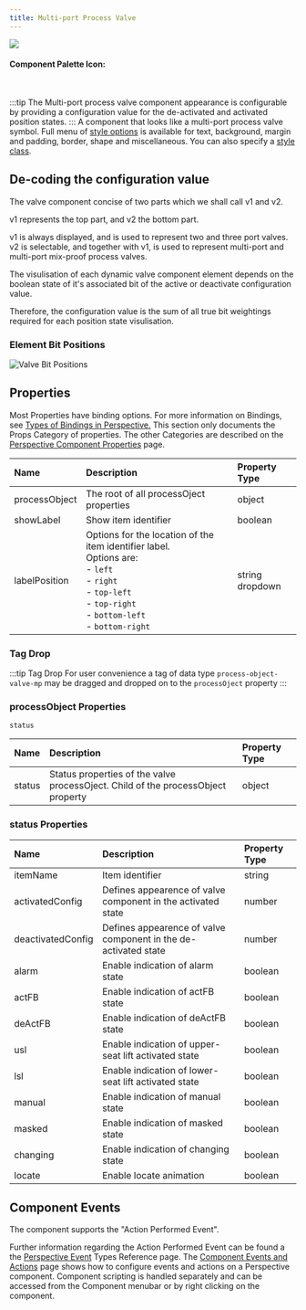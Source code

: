 ```yaml
---
title: Multi-port Process Valve
---
```




<img src={Gif} />

#### Component Palette Icon:

<Icon title="Component Palette Icon" className="component-palette-icon" />
<br />

:::tip
The Multi-port process valve component appearance is configurable by providing a configuration value for the de-activated and activated position
states.
:::
A component that looks like a multi-port process valve symbol. Full menu of [style options](https://www.docs.inductiveautomation.com/docs/8.1/appendix/reference-pages/style-reference) is available for text, background, margin and padding, border, shape and miscellaneous. You can also specify a [style class](https://www.docs.inductiveautomation.com/docs/8.1/ignition-modules/perspective/styles/style-classes).

## De-coding the configuration value

The valve component concise of two parts which we shall call v1 and v2.

v1 represents the top part, and v2 the bottom part.

v1 is always displayed, and is used to represent two and three port valves.
v2 is selectable, and together with v1, is used to represent multi-port and multi-port mix-proof process valves.

The visulisation of each dynamic valve component element depends on the boolean state of it's associated bit of the active or deactivate configuration value.

Therefore, the configuration value is the sum of all true bit weightings required for each position state visulisation.

### Element Bit Positions

![Valve Bit Positions](@site/static/img/valve-config.svg)


## Properties

Most Properties have binding options. For more information on Bindings, see [Types of Bindings in Perspective.](https://www.docs.inductiveautomation.com/docs/8.1/ignition-modules/perspective/working-with-perspective-components/bindings-in-perspective) This section only documents the Props Category of properties. The other Categories are described on the [Perspective Component Properties](https://www.docs.inductiveautomation.com/docs/8.1/ignition-modules/perspective/working-with-perspective-components/perspective-component-properties) page.

| Name                 | Description                                                                                                                                                                                      | Property Type  |
| :------------------- | :----------------------------------------------------------------------------------------------------------------------------------------------------------------------------------------------- | :------------- |
| processObject        | The root of all processOject properties                                                                                                                                                          | object  |
| showLabel            | Show item identifier                                                                                                                                                                             |  boolean |
| labelPosition        | Options for the location of the item identifier label.<br />Options are:<br /> - `left` <br /> - `right` <br /> - `top-left` <br /> - `top-right` <br /> - `bottom-left` <br /> - `bottom-right` |  string <br /> dropdown|
### Tag Drop
:::tip Tag Drop
For user convenience a tag of data type `process-object-valve-mp` may be dragged and dropped on to the `processOject` property
:::

### processObject Properties

`status`

| Name                 | Description                                                                                                                                                                                      | Property Type  |
| :------------------- | :----------------------------------------------------------------------------------------------------------------------------------------------------------------------------------------------- | :------------- |
| status             | Status properties of the valve processOject. Child of the processObject property                                                                                                                 |  object  |

### status Properties

| Name                 | Description                                                                                                                                                                                      | Property Type  |
| :------------------- | :----------------------------------------------------------------------------------------------------------------------------------------------------------------------------------------------- | :------------- |
|  itemName          | Item identifier                                                                                                                                                                                  |  string  |
|  activatedConfig   | Defines appearence of valve component in the activated state                                                                                                                                     |  number  |
|  deactivatedConfig | Defines appearence of valve component in the de-activated state                                                                                                                                  |  number  |
|  alarm             | Enable indication of alarm state                                                                                                                                                                 |  boolean |
|  actFB             | Enable indication of actFB state                                                                                                                                                                 |  boolean |
|  deActFB           | Enable indication of deActFB state                                                                                                                                                               |  boolean |
|  usl               | Enable indication of upper-seat lift activated state                                                                                                                                             |  boolean |
|  lsl               | Enable indication of lower-seat lift activated state                                                                                                                                             |  boolean |
|  manual            | Enable indication of manual state                                                                                                                                                                |  boolean |
|  masked            | Enable indication of masked state                                                                                                                                                                |  boolean |
|  changing          | Enable indication of changing state                                                                                                                                                              |  boolean |
|  locate            | Enable locate animation                                                                                                                                                                          |  boolean |

## Component Events
The component supports the "Action Performed Event".

Further information regarding the Action Performed Event can be found a the [Perspective Event](https://www.docs.inductiveautomation.com/docs/8.1/appendix/reference-pages/perspective-event-types-reference) Types Reference page.
The [Component Events and Actions](https://www.docs.inductiveautomation.com/docs/8.1/ignition-modules/perspective/working-with-perspective-components/component-events-and-actions) page shows how to configure events and actions on a Perspective component. Component scripting is handled separately and can be accessed from the Component menubar or by right clicking on the component.
